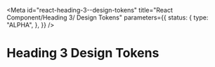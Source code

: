 <!-- @license CC0-1.0 -->


<Meta
  id="react-heading-3--design-tokens"
  title="React Component/Heading 3/ Design Tokens"
  parameters={{
    status: {
      type: "ALPHA",
    },
  }}
/>

# Heading 3 Design Tokens

<ComponentTokensSection tokens={tokens} definition={tokensDefinition} component="utrecht-heading-3" />
